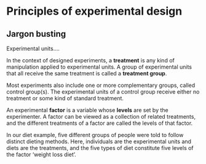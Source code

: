 # Principles of experimental design

## Jargon busting

Experimental units....

In the context of designed experiments, a **treatment** is any kind of manipulation applied to experimental units. A group of experimental units that all receive the same treatment is called a **treatment group**. 

Most experiments also include one or more complementary groups, called control group(s). The experimental units of a control group receive either no treatment or some kind of standard treatment. 

An experimental **factor** is a variable whose **levels** are set by the experimenter. A factor can be viewed as a collection of related treatments, and the different treatments of a factor are called the levels of that factor.

In our diet example, five different groups of people were told to follow distinct dieting methods. Here, individuals are the experimental units and diets are the treatments, and the five types of diet constitute five levels of the factor 'weight loss diet'.

